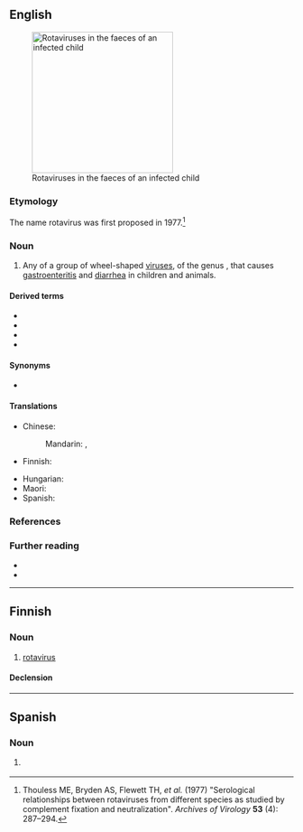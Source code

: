 {{also|Rotavirus}}
==English==
[[File:Multiple rotavirus particles.jpg|thumb|right|250px|Rotaviruses in the faeces of an infected child]]
===Etymology===
The name rotavirus was first proposed in 1977.<ref>Thouless ME, Bryden AS, Flewett TH, ''et al.'' (1977) "Serological relationships between rotaviruses from different species as studied by complement fixation and neutralization". ''Archives of Virology'' '''53''' (4): 287–294.</ref>

===Noun===
{{en-noun|es}}

# Any of a group of wheel-shaped [[virus]]es, of the genus {{taxlink|Rotavirus|genus|noshow=1}}, that causes [[gastroenteritis]] and [[diarrhea]] in children and animals.

====Derived terms====
* {{l|en|antirotavirus}}
* {{l|en|nonrotavirus}}
* {{l|en|rotaviral}}
* {{l|en|rotaviruslike}}

====Synonyms====
* {{l|en|duovirus}} {{q|dated}}

====Translations====
{{trans-top|any of a group of wheel-shaped viruses}}
* Chinese:
*: Mandarin: {{t|cmn|輪狀病毒|sc=Hani}}, {{t|cmn|轮状病毒|tr=lúnzhuàng bìngdú|sc=Hani}}
* Finnish: {{t|fi|rotavirus}}
{{trans-mid}}
* Hungarian: {{t|hu|rotavírus}}
* Maori: {{t|mi|huaketo puku}}
* Spanish: {{t|es|rotavirus|m}}
{{trans-bottom}}

===References===
<references/>

===Further reading===
* {{pedia}}
* {{specieslite}}

----

==Finnish==

===Noun===
{{fi-noun}}

# [[#English|rotavirus]]

====Declension====
{{fi-decl-vastaus|rotaviru|a}}

----

==Spanish==
{{wikipedia|lang=es}}

===Noun===
{{es-noun|m|rotavirus}}

# {{lb|es|virology}} {{l|en|rotavirus}}